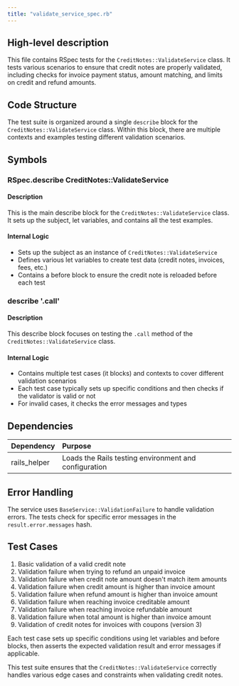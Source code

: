 ```yaml
---
title: "validate_service_spec.rb"
---
```


## High-level description
This file contains RSpec tests for the `CreditNotes::ValidateService` class. It tests various scenarios to ensure that credit notes are properly validated, including checks for invoice payment status, amount matching, and limits on credit and refund amounts.

## Code Structure
The test suite is organized around a single `describe` block for the `CreditNotes::ValidateService` class. Within this block, there are multiple contexts and examples testing different validation scenarios.

## Symbols

### RSpec.describe CreditNotes::ValidateService
#### Description
This is the main describe block for the `CreditNotes::ValidateService` class. It sets up the subject, let variables, and contains all the test examples.

#### Internal Logic
- Sets up the subject as an instance of `CreditNotes::ValidateService`
- Defines various let variables to create test data (credit notes, invoices, fees, etc.)
- Contains a before block to ensure the credit note is reloaded before each test

### describe '.call'
#### Description
This describe block focuses on testing the `.call` method of the `CreditNotes::ValidateService` class.

#### Internal Logic
- Contains multiple test cases (it blocks) and contexts to cover different validation scenarios
- Each test case typically sets up specific conditions and then checks if the validator is valid or not
- For invalid cases, it checks the error messages and types

## Dependencies
| Dependency | Purpose |
|:-----------|:--------|
| rails_helper | Loads the Rails testing environment and configuration |

## Error Handling
The service uses `BaseService::ValidationFailure` to handle validation errors. The tests check for specific error messages in the `result.error.messages` hash.

## Test Cases
1. Basic validation of a valid credit note
2. Validation failure when trying to refund an unpaid invoice
3. Validation failure when credit note amount doesn't match item amounts
4. Validation failure when credit amount is higher than invoice amount
5. Validation failure when refund amount is higher than invoice amount
6. Validation failure when reaching invoice creditable amount
7. Validation failure when reaching invoice refundable amount
8. Validation failure when total amount is higher than invoice amount
9. Validation of credit notes for invoices with coupons (version 3)

Each test case sets up specific conditions using let variables and before blocks, then asserts the expected validation result and error messages if applicable.

This test suite ensures that the `CreditNotes::ValidateService` correctly handles various edge cases and constraints when validating credit notes.